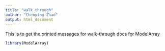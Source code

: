 ```yaml
---
title: "walk through"
author: "Chenying Zhao"
output: html_document
---
```


This is to get the printed messages for walk-through docs for ModelArray

```r
library(ModelArray)
```


